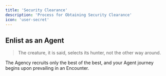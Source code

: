 ```yaml
---
title: 'Security Clearance'
description: 'Process for Obtaining Security Clearance'
icon: 'user-secret'
---
```


## Enlist as an Agent 
>The creature, it is said, selects its hunter, not the other way around.

The Agency recruits only the best of the best, and your Agent journey begins upon prevailing in an Encounter.
